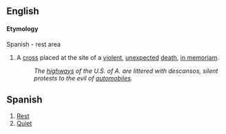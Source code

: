 ==English==

====Etymology==== 
Spanish - rest area

# A [[cross]] placed at the site of a [[violent]], [[unexpected]] [[death]], [[in memoriam]].
#: ''The [[highway]]s of the U.S. of A. are littered with descansos, silent protests to the evil of [[automobile]]s.''


==Spanish==

# [[Rest]]
# [[Quiet]]